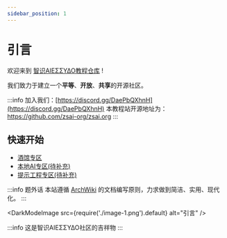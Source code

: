 ```yaml
---
sidebar_position: 1
---
```


# 引言
欢迎来到 [智识ΑIEΣΣΥΔΟ教程仓库](/docs/目录/关于本社区/智识ΑIEΣΣΥΔΟ教程仓库/智识ΑIEΣΣΥΔΟ教程仓库.md) !

我们致力于建立一个**平等**、**开放**、**共享**的开源社区。

:::info
加入我们：[https://discord.gg/DaePbQXhnH](https://discord.gg/DaePbQXhnH)
本教程站开源地址为：https://github.com/zsai-org/zsai.org
:::

## 快速开始

- [酒馆专区](/docs/酒馆专区/)
- [本地AI专区(待补充)](/docs/本地AI专区/)
- [提示工程专区(待补充)](/docs/提示工程专区/)

:::info 题外话
本站遵循 [ArchWiki](https://archlinux.org/wiki/Arch_Wiki) 的文档编写原则，力求做到简洁、实用、现代化。
:::

<DarkModeImage src={require('./image-1.png').default} alt="引言" />

:::info
这是智识ΑIEΣΣΥΔΟ社区的吉祥物
:::
